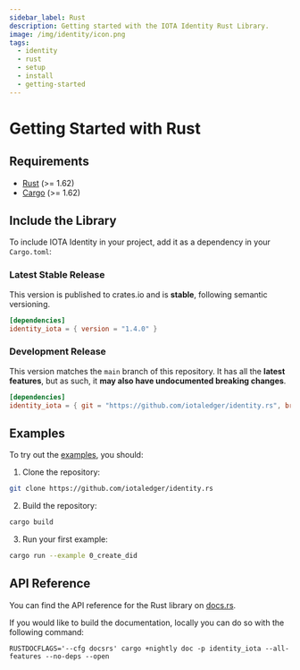 ```yaml
---
sidebar_label: Rust
description: Getting started with the IOTA Identity Rust Library.
image: /img/identity/icon.png
tags:
  - identity
  - rust
  - setup
  - install
  - getting-started
---
```

# Getting Started with Rust

## Requirements

- [Rust](https://www.rust-lang.org/) (>= 1.62)
- [Cargo](https://doc.rust-lang.org/cargo/) (>= 1.62)

## Include the Library

To include IOTA Identity in your project, add it as a dependency in your `Cargo.toml`:

### Latest Stable Release

This version is published to crates.io and is **stable**, following semantic versioning.

```toml
[dependencies]
identity_iota = { version = "1.4.0" }
```

### Development Release

This version matches the `main` branch of this repository. It has all the **latest features**, but as such, it **may also have undocumented breaking changes**.

```toml
[dependencies]
identity_iota = { git = "https://github.com/iotaledger/identity.rs", branch = "main"}
```

## Examples

To try out the [examples](https://github.com/iotaledger/identity.rs/tree/v1.4.0/examples), you should:

1. Clone the repository:

```bash
git clone https://github.com/iotaledger/identity.rs
```

2. Build the repository:

```bash
cargo build
```

3. Run your first example:

```bash
cargo run --example 0_create_did
```

## API Reference

You can find the API reference for the Rust library on [docs.rs](https://docs.rs/identity_iota/latest/identity_iota/index.html).

If you would like to build the documentation, locally you can do so with the following command:

```
RUSTDOCFLAGS='--cfg docsrs' cargo +nightly doc -p identity_iota --all-features --no-deps --open
```
